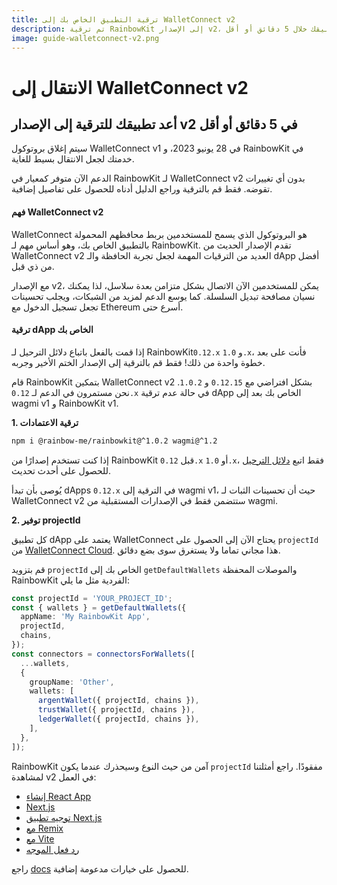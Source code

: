 ```yaml
---
title: ترقية التطبيق الخاص بك إلى WalletConnect v2
description: تم ترقية RainbowKit إلى الإصدار v2، ويمكنك تجهيز تطبيقك خلال 5 دقائق أو أقل
image: guide-walletconnect-v2.png
---
```


# الانتقال إلى WalletConnect v2

## أعد تطبيقك للترقية إلى الإصدار v2 في 5 دقائق أو أقل

سيتم إغلاق بروتوكول WalletConnect v1 في 28 يونيو 2023، و RainbowKit في خدمتك لجعل الانتقال بسيط للغاية.

الدعم الآن متوفر كمعيار في RainbowKit لـ WalletConnect v2 بدون أي تغييرات تقوضه. فقط قم بالترقية وراجع الدليل أدناه للحصول على تفاصيل إضافية.

#### فهم WalletConnect v2

WalletConnect هو البروتوكول الذي يسمح للمستخدمين بربط محافظهم المحمولة بالتطبيق الخاص بك، وهو أساس مهم لـ RainbowKit. تقدم الإصدار الحديث من WalletConnect v2 العديد من الترقيات المهمة لجعل تجربة الحافظة والـ dApp أفضل من ذي قبل.

مع الإصدار v2، يمكن للمستخدمين الآن الاتصال بشكل متزامن بعدة سلاسل، لذا يمكنك نسيان مصافحة تبديل السلسلة. كما يوسع الدعم لمزيد من الشبكات، ويجلب تحسينات تجعل تسجيل الدخول مع Ethereum أسرع حتى.

#### ترقية dApp الخاص بك

إذا قمت بالفعل باتباع دلائل الترحيل لـ RainbowKit`0.12.x` و `1.0.x`، فأنت على بعد خطوة واحدة من ذلك! فقط قم بالترقية إلى الإصدار الختم الأخير وجربه.

قام RainbowKit بتمكين WalletConnect v2 بشكل افتراضي مع `0.12.15` و `1.0.2`. نحن مستمرون في الدعم لـ `0.12.x` في حالة عدم ترقية dApp الخاص بك بعد إلى wagmi v1 و RainbowKit v1.

**1. ترقية الاعتمادات**

```bash
npm i @rainbow-me/rainbowkit@^1.0.2 wagmi@^1.2
```

إذا كنت تستخدم إصدارًا من RainbowKit قبل `0.12.x` أو `1.0.x`، فقط اتبع [دلائل الترحيل](/docs/migration-guide) للحصول على أحدث تحديث.

يُوصى بأن تبدأ dApps `0.12.x` في الترقية إلى wagmi v1، حيث أن تحسينات الثبات لـ WalletConnect v2 ستتضمن فقط في الإصدارات المستقبلية من wagmi.

**2. توفير projectId**

كل تطبيق dApp يعتمد على WalletConnect يحتاج الآن إلى الحصول على `projectId` من [WalletConnect Cloud](https://cloud.walletconnect.com/). هذا مجاني تماما ولا يستغرق سوى بضع دقائق.

قم بتزويد `projectId` الخاص بك إلى `getDefaultWallets` والموصلات المحفظة RainbowKit الفردية مثل ما يلي:

```ts
const projectId = 'YOUR_PROJECT_ID';
const { wallets } = getDefaultWallets({
  appName: 'My RainbowKit App',
  projectId,
  chains,
});
const connectors = connectorsForWallets([
  ...wallets,
  {
    groupName: 'Other',
    wallets: [
      argentWallet({ projectId, chains }),
      trustWallet({ projectId, chains }),
      ledgerWallet({ projectId, chains }),
    ],
  },
]);
```

RainbowKit آمن من حيث النوع وسيحذرك عندما يكون `projectId` مفقودًا. راجع أمثلتنا لمشاهدة v2 في العمل:

- [إنشاء React App](https://codesandbox.io/p/sandbox/github/rainbow-me/rainbowkit/tree/main/examples/with-create-react-app)
- [Next.js](https://codesandbox.io/p/sandbox/github/rainbow-me/rainbowkit/tree/main/examples/with-next)
- [توجيه تطبيق Next.js](https://codesandbox.io/p/sandbox/github/rainbow-me/rainbowkit/tree/main/examples/with-next-app)
- [مع Remix](https://codesandbox.io/p/sandbox/github/rainbow-me/rainbowkit/tree/main/examples/with-remix)
- [مع Vite](https://codesandbox.io/p/sandbox/github/rainbow-me/rainbowkit/tree/main/examples/with-vite)
- [رد فعل الموجه](https://codesandbox.io/p/sandbox/github/rainbow-me/rainbowkit/tree/main/examples/with-react-router)

راجع [docs](https://www.rainbowkit.com/docs/custom-wallet-list#walletconnect) للحصول على خيارات مدعومة إضافية.
